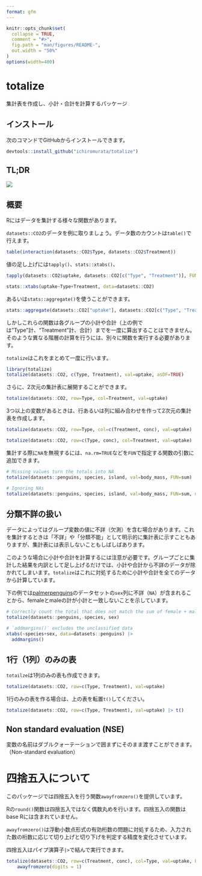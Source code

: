 ---
format: gfm
---

<!-- README-ja.md is generated from README-ja.Rmd. Do not edit README-ja.md directly. -->

```{r, include = FALSE}
knitr::opts_chunk$set(
  collapse = TRUE,
  comment = "#>",
  fig.path = "man/figures/README-",
  out.width = "50%"
)
options(width=400)
```

# totalize

<!-- badges: start -->
<!-- badges: end -->

集計表を作成し、小計・合計を計算するパッケージ

## インストール

次のコマンドでGitHubからインストールできます。

``` r
devtools::install_github("ichiromurata/totalize")
```

## TL;DR

![](example.png)

## 概要

Rにはデータを集計する様々な関数があります。

`datasets::CO2`のデータを例に取りましょう。データ数のカウントは`table()`で行えます。

```{r}
table(interaction(datasets::CO2$Type, datasets::CO2$Treatment))
```

値の足し上げには`tapply()`、`stats::xtabs()`、

```{r}
tapply(datasets::CO2$uptake, datasets::CO2[c("Type", "Treatment")], FUN=sum)

stats::xtabs(uptake~Type+Treatment, data=datasets::CO2)
```

あるいは`stats::aggregate()`を使うことができます。

```{r}
stats::aggregate(datasets::CO2["uptake"], datasets::CO2[c("Type", "Treatment")], sum)
```

しかしこれらの関数は各グループの小計や合計（上の例では"Type"計、"Treatment"計、合計）までを一度に算出することはできません。
そのような異なる階層の計算を行うには、別々に関数を実行する必要があります。

`totalize`はこれをまとめて一度に行います。

```{r}
library(totalize)
totalize(datasets::CO2, c(Type, Treatment), val=uptake, asDF=TRUE)
```

さらに、2次元の集計表に展開することができます。

```{r}
totalize(datasets::CO2, row=Type, col=Treatment, val=uptake)
```

3つ以上の変数があるときは、行あるいは列に組み合わせを作って2次元の集計表を作成します。

```{r}
totalize(datasets::CO2, row=Type, col=c(Treatment, conc), val=uptake)

totalize(datasets::CO2, row=c(Type, conc), col=Treatment, val=uptake)
```

集計する際に`NA`を無視するには、`na.rm=TRUE`などを`FUN`で指定する関数の引数に追加できます。

```{r}
# Missing values turn the totals into NA
totalize(datasets::penguins, species, island, val=body_mass, FUN=sum)

# Ignoring NAs
totalize(datasets::penguins, species, island, val=body_mass, FUN=sum, na.rm=TRUE)
```

## 分類不詳の扱い

データによってはグループ変数の値に不詳（欠測）を含む場合があります。これを集計するときは「不詳」や「分類不能」として明示的に集計表に示すこともありますが、集計表には表示しないこともしばしばあります。

このような場合に小計や合計を計算するには注意が必要です。グループごとに集計した結果を内訳として足し上げるだけでは、小計や合計から不詳のデータが除かれてしまいます。`totalize`はこれに対処するために小計や合計を全てのデータから計算しています。

下の例では[palmerpenguins](https://allisonhorst.github.io/palmerpenguins/)のデータセットの`sex`列に不詳（`NA`）が含まれることから、femaleとmaleの計が小計と一致しないことを示しています。

```{r}
# Correctly count the total that does not match the sum of female + male
totalize(datasets::penguins, species, sex)

# `addmargins()` excludes the unclassified data
xtabs(~species+sex, data=datasets::penguins) |>
  addmargins()
```

## 1行（1列）のみの表

`totailze`は1列のみの表も作成できます。

```{r}
totalize(datasets::CO2, row=c(Type, Treatment), val=uptake)
```

1行のみの表を作る場合は、上の表を転置`t()`してください。

```{r}
totalize(datasets::CO2, row=c(Type, Treatment), val=uptake) |> t()
```

## Non standard evaluation (NSE)

変数の名前はダブルクォーテーションで囲まずにそのまま渡すことができます。（Non-standard evaluation）

# 四捨五入について

このパッケージでは四捨五入を行う関数`awayfromzero()`を提供しています。

Rの`round()`関数は四捨五入ではなく偶数丸めを行います。四捨五入の関数はbase Rには含まれていません。

`awayfromzero()`は浮動小数点形式の有効桁数の問題に対処するため、入力された数の桁数に応じて切り上げと切り下げを判定する精度を変化させています。

四捨五入はパイプ演算子`|>`で結んで実行できます。

```{r}
totalize(datasets::CO2, row=c(Treatment, conc), col=Type, val=uptake, FUN=mean) |>
    awayfromzero(digits = 1)
```


